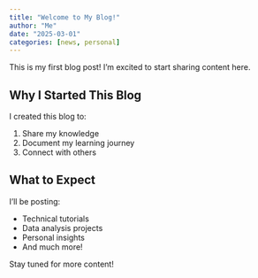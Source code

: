 ```yaml
---
title: "Welcome to My Blog!"
author: "Me"
date: "2025-03-01"
categories: [news, personal]
---
```


This is my first blog post! I'm excited to start sharing content here.

## Why I Started This Blog

I created this blog to:

1. Share my knowledge
2. Document my learning journey
3. Connect with others

## What to Expect

I'll be posting:

- Technical tutorials
- Data analysis projects
- Personal insights
- And much more!

Stay tuned for more content!
